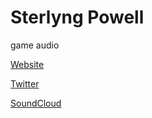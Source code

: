 # Sterlyng Powell

<Skills>

game audio

</Skills>

<Personal>

[Website](http://sterlyngpowell.wixsite.com/smpowell)

[Twitter](https://twitter.com/sterbo708)

[SoundCloud](https://soundcloud.com/sterbo708)

</Personal>


